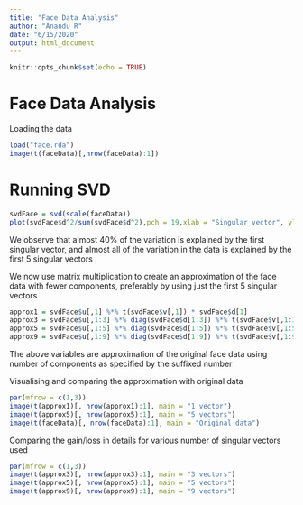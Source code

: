 ```yaml
---
title: "Face Data Analysis"
author: "Anandu R"
date: "6/15/2020"
output: html_document
---
```

  
  ```r
knitr::opts_chunk$set(echo = TRUE)
```

# Face Data Analysis
Loading the data 
```r
load("face.rda")
image(t(faceData)[,nrow(faceData):1])
```
# Running SVD

```r
svdFace = svd(scale(faceData))
plot(svdFace$d^2/sum(svdFace$d^2),pch = 19,xlab = "Singular vector", ylab = "Variance Explained")
```
We observe that almost 40% of the variation is explained by the first singular vector, and almost all of the variation in the data is explained by the first 5 singular vectors 

We now use matrix multiplication to create an approximation of the face data with fewer components, preferably by using just the first 5 singular vectors 

```r
approx1 = svdFace$u[,1] %*% t(svdFace$v[,1]) * svdFace$d[1]
approx3 = svdFace$u[,1:3] %*% diag(svdFace$d[1:3]) %*% t(svdFace$v[,1:3])  
approx5 = svdFace$u[,1:5] %*% diag(svdFace$d[1:5]) %*% t(svdFace$v[,1:5])  
approx9 = svdFace$u[,1:9] %*% diag(svdFace$d[1:9]) %*% t(svdFace$v[,1:9])  
```

The above variables are approximation of the original face data using number of components as specified by the suffixed number 

Visualising and comparing the approximation with original data
```r
par(mfrow = c(1,3))
image(t(approx1)[, nrow(approx1):1], main = "1 vector")
image(t(approx5)[, nrow(approx5):1], main = "5 vectors")
image(t(faceData)[, nrow(faceData):1], main = "Original data")
```

Comparing the gain/loss in details for various number of singular vectors used
```r
par(mfrow = c(1,3))
image(t(approx3)[, nrow(approx3):1], main = "3 vectors")
image(t(approx5)[, nrow(approx5):1], main = "5 vectors")
image(t(approx9)[, nrow(approx9):1], main = "9 vectors")
```




